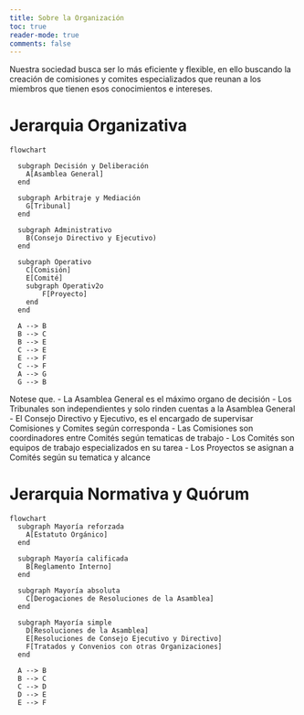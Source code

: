 ```yaml
---
title: Sobre la Organización
toc: true
reader-mode: true
comments: false
---
```


Nuestra sociedad busca ser lo más eficiente y flexible, en ello buscando la creación de comisiones y comites especializados que reunan a los miembros que tienen esos conocimientos e intereses.

# Jerarquia Organizativa

```mermaid
flowchart

  subgraph Decisión y Deliberación
    A[Asamblea General]
  end

  subgraph Arbitraje y Mediación
    G[Tribunal]
  end

  subgraph Administrativo
    B(Consejo Directivo y Ejecutivo)
  end
  
  subgraph Operativo
    C[Comisión]
    E[Comité]
    subgraph Operativ2o
        F[Proyecto]
    end
  end

  A --> B
  B --> C
  B --> E
  C --> E
  E --> F
  C --> F
  A --> G
  G --> B
```
Notese que.
- La Asamblea General es el máximo organo de decisión
- Los Tribunales son independientes y solo rinden cuentas a la Asamblea General
- El Consejo Directivo y Ejecutivo, es el encargado de supervisar Comisiones y Comites según corresponda
- Las Comisiones son coordinadores entre Comités según tematicas de trabajo
- Los Comités son equipos de trabajo especializados en su tarea
- Los Proyectos se asignan a Comités según su tematica y alcance


# Jerarquia Normativa y Quórum 
```mermaid
flowchart
  subgraph Mayoría reforzada 
    A[Estatuto Orgánico]
  end

  subgraph Mayoría calificada
    B[Reglamento Interno]
  end
  
  subgraph Mayoría absoluta
    C[Derogaciones de Resoluciones de la Asamblea]
  end

  subgraph Mayoría simple
    D[Resoluciones de la Asamblea]
    E[Resoluciones de Consejo Ejecutivo y Directivo]
    F[Tratados y Convenios con otras Organizaciones]
  end
  
  A --> B
  B --> C
  C --> D
  D --> E
  E --> F
```

